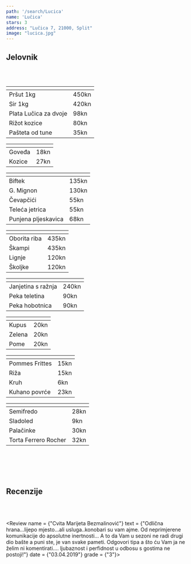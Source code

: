 ---
path: '/search/Lucica'
name: 'Lučica'
stars: 3
address: "Lučica 7, 21000, Split"
image: "lucica.jpg"
---

## Jelovnik

<br></br>

<Collapse name = "Predjelo" open = "collapse show">

<table className="table table-hover" style = {{fontSize: "1.15rem"}}>
  <thead style = {{display: "none"}}><tr><th scope="col"></th><th scope="col"></th></tr></thead>
    <tbody style =  {{borderTop: "hidden"}}>
    <tr>
      <td className = "w-75" style = {{paddingLeft: "28px"}}> Pršut 1kg </td><td> 450kn </td>
    </tr>
    <tr>
      <td className = "w-75" style = {{paddingLeft: "28px"}}> Sir 1kg </td><td> 420kn </td>
    </tr>
    <tr>
      <td className = "w-75" style = {{paddingLeft: "28px"}}> Plata Lučica za dvoje </td><td> 98kn </td>
    </tr>
    <tr>
      <td className = "w-75" style = {{paddingLeft: "28px"}}> Rižot kozice </td><td> 80kn </td>
    </tr>
    <tr>
      <td className = "w-75" style = {{paddingLeft: "28px"}}> Pašteta od tune </td><td> 35kn </td>
    </tr>
  </tbody>
</table>

</Collapse>

<Collapse name = "Juha" open = "collapse">

<table className="table table-hover" style = {{fontSize: "1.15rem"}}>
  <thead style = {{display: "none"}}><tr><th scope="col"></th><th scope="col"></th></tr></thead>
    <tbody style =  {{borderTop: "hidden"}}>
    <tr>
      <td className = "w-75" style = {{paddingLeft: "28px"}}> Goveđa </td><td> 18kn </td>
    </tr>
    <tr>
      <td className = "w-75" style = {{paddingLeft: "28px"}}> Kozice </td><td> 27kn </td>
    </tr>
  </tbody>
</table>

</Collapse>

<Collapse name = "Meso" open = "collapse">

<table className="table table-hover" style = {{fontSize: "1.15rem"}}>
  <thead style = {{display: "none"}}><tr><th scope="col"></th><th scope="col"></th></tr></thead>
    <tbody style =  {{borderTop: "hidden"}}>
    <tr>
      <td className = "w-75" style = {{paddingLeft: "28px"}}> Biftek </td><td> 135kn </td>
    </tr>
    <tr>
      <td className = "w-75" style = {{paddingLeft: "28px"}}> G. Mignon </td><td> 130kn </td>
    </tr>
     <tr>
      <td className = "w-75" style = {{paddingLeft: "28px"}}> Čevapčići </td><td> 55kn </td>
    </tr>
     <tr>
      <td className = "w-75" style = {{paddingLeft: "28px"}}> Teleća jetrica </td><td> 55kn </td>
    </tr>
     <tr>
      <td className = "w-75" style = {{paddingLeft: "28px"}}> Punjena pljeskavica </td><td> 68kn </td>
    </tr>
  </tbody>
</table>

</Collapse>

<Collapse name = "Riba" open = "collapse">

<table className="table table-hover" style = {{fontSize: "1.15rem"}}>
  <thead style = {{display: "none"}}><tr><th scope="col"></th><th scope="col"></th></tr></thead>
    <tbody style =  {{borderTop: "hidden"}}>
    <tr>
      <td className = "w-75" style = {{paddingLeft: "28px"}}> Oborita riba </td><td> 435kn </td>
    </tr>
    <tr>
      <td className = "w-75" style = {{paddingLeft: "28px"}}> Škampi </td><td> 435kn </td>
    </tr>
     <tr>
      <td className = "w-75" style = {{paddingLeft: "28px"}}> Lignje </td><td> 120kn </td>
    </tr>
     <tr>
      <td className = "w-75" style = {{paddingLeft: "28px"}}> Školjke </td><td> 120kn </td>
    </tr>
  </tbody>
</table>

</Collapse>

<Collapse name = "Specijalitet" open = "collapse">

<table className="table table-hover" style = {{fontSize: "1.15rem"}}>
  <thead style = {{display: "none"}}><tr><th scope="col"></th><th scope="col"></th></tr></thead>
    <tbody style =  {{borderTop: "hidden"}}>
    <tr>
      <td className = "w-75" style = {{paddingLeft: "28px"}}> Janjetina s ražnja </td><td> 240kn </td>
    </tr>
    <tr>
      <td className = "w-75" style = {{paddingLeft: "28px"}}> Peka teletina </td><td> 90kn </td>
    </tr>
     <tr>
      <td className = "w-75" style = {{paddingLeft: "28px"}}> Peka hobotnica </td><td> 90kn </td>
    </tr>
  </tbody>
</table>

</Collapse>

<Collapse name = "Salata" open = "collapse">

<table className="table table-hover" style = {{fontSize: "1.15rem"}}>
  <thead style = {{display: "none"}}><tr><th scope="col"></th><th scope="col"></th></tr></thead>
    <tbody style =  {{borderTop: "hidden"}}>
    <tr>
      <td className = "w-75" style = {{paddingLeft: "28px"}}> Kupus </td><td> 20kn </td>
    </tr>
    <tr>
      <td className = "w-75" style = {{paddingLeft: "28px"}}> Zelena </td><td> 20kn </td>
    </tr>
     <tr>
      <td className = "w-75" style = {{paddingLeft: "28px"}}> Pome </td><td> 20kn </td>
    </tr>
  </tbody>
</table>

</Collapse>

<Collapse name = "Prilog" open = "collapse">

<table className="table table-hover" style = {{fontSize: "1.15rem"}}>
  <thead style = {{display: "none"}}><tr><th scope="col"></th><th scope="col"></th></tr></thead>
    <tbody style =  {{borderTop: "hidden"}}>
    <tr>
      <td className = "w-75" style = {{paddingLeft: "28px"}}> Pommes Frittes </td><td> 15kn </td>
    </tr>
    <tr>
      <td className = "w-75" style = {{paddingLeft: "28px"}}> Riža </td><td> 15kn </td>
    </tr>
     <tr>
      <td className = "w-75" style = {{paddingLeft: "28px"}}> Kruh </td><td> 6kn </td>
    </tr>
    <tr>
      <td className = "w-75" style = {{paddingLeft: "28px"}}> Kuhano povrće </td><td> 23kn </td>
    </tr>
  </tbody>
</table>

</Collapse>

<Collapse name = "Desert" open = "collapse">

<table className="table table-hover" style = {{fontSize: "1.15rem"}}>
  <thead style = {{display: "none"}}><tr><th scope="col"></th><th scope="col"></th></tr></thead>
    <tbody style =  {{borderTop: "hidden"}}>
    <tr>
      <td className = "w-75" style = {{paddingLeft: "28px"}}> Semifredo </td><td> 28kn </td>
    </tr>
    <tr>
      <td className = "w-75" style = {{paddingLeft: "28px"}}> Sladoled </td><td> 9kn </td>
    </tr>
     <tr>
      <td className = "w-75" style = {{paddingLeft: "28px"}}> Palačinke </td><td> 30kn </td>
    </tr>
    <tr>
      <td className = "w-75" style = {{paddingLeft: "28px"}}> Torta Ferrero Rocher </td><td> 32kn </td>
    </tr>
  </tbody>
</table>

</Collapse>

<br></br>
<br></br>

## Recenzije

<br></br>

<Review name = {"Cvita Marijeta Bezmalinović"} 
        text = {"Odlična hrana...lijepo mjesto...ali usluga..konobari su vam ajme. Od neprimjerene komunikacije do apsolutne inertnosti... A to da Vam u sezoni ne radi drugi dio bašte a puni ste, je van svake pameti. Odgovori tipa a što ću Vam ja ne želim ni komentirati.... ljubaznost i perfidnost u odbosu s gostima ne postoji!"}
        date = {"03.04.2019"}
        grade = {"3"}></Review>